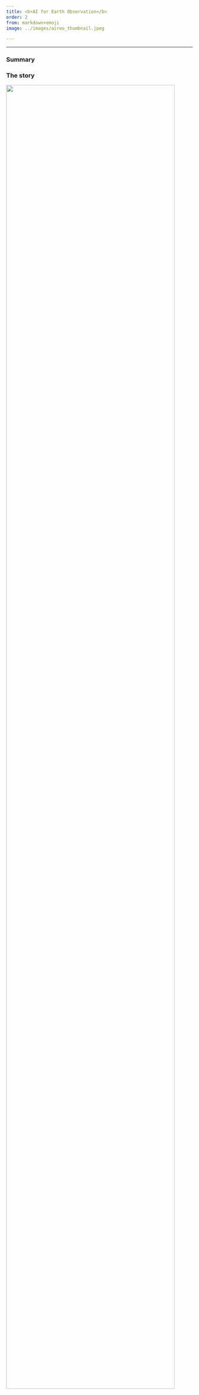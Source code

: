 ```yaml
---
title: <b>AI for Earth Observation</b>
order: 2
from: markdown+emoji
image: ../images/aireo_thumbnail.jpeg

---
```

_____________
### Summary


### The story

<img src="../images/edgeai_pruning.png" width=95%>

I also collaborated with UCD Laboratory for [Advanced Manufacturing Simulation and Robotics](https://www.ucd.ie/lams/) to review edge AI techniques for collaborative robots.
The review paper can be found [here](https://www.sciencedirect.com/science/article/pii/S2212827122003961).

-------------

### Important links
#### Publications


#### Videos
1. [CeADAR Demonstrator: Edge AI](https://www.youtube.com/watch?v=MV_n0z0dCE4)
1. [Hardware for Machine Learning](https://www.youtube.com/watch?v=wJgGkBhb9v4)

#### Link to CeADAR's Edge AI demonstrator - [https://ceadar.ie/blog/edge-ai/](https://ceadar.ie/blog/edge-ai/)
